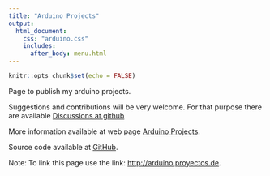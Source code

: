 ```yaml
---
title: "Arduino Projects"
output:
  html_document:
    css: "arduino.css"
    includes:
      after_body: menu.html
---
```


```r
knitr::opts_chunk$set(echo = FALSE)
```

<p>Page to publish my arduino projects.</p>

<p>Suggestions and contributions will be very welcome. For that purpose there are available <a href="https://github.com/MMunozMarquez/arduino/discussions">Discussions at github</a></p>

<p>More information available at web page <a href="https://arduino.proyectos.de/index.html">Arduino Projects</a>.</p>

<p>Source code available at <a href="https://github.com/MMunozMarquez/arduino/">GitHub</a>.</p>

<p><bold>Note<bold>: To link this page use the link: <a href="http://arduino.proyectos.de">http://arduino.proyectos.de</a>.</p>